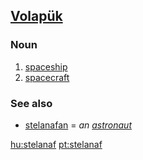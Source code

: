 ==[[Volapük]]==

===Noun===
{{infl|vo|noun}}

# [[spaceship]]
# [[spacecraft]]

===See also===
*[[stelanafan]] = ''an [[astronaut]]''

[[hu:stelanaf]]
[[pt:stelanaf]]